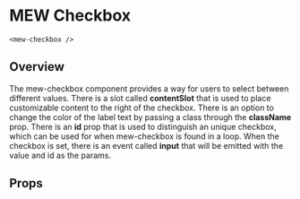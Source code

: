 
# MEW Checkbox

`<mew-checkbox />`

## Overview

The mew-checkbox component provides a way for users to select between different values.
There is a slot called **contentSlot** that is used to place customizable content to the right of the checkbox. There is an option to change
the color of the label text by passing a class through the **className** prop. There is an **id** prop that is used to distinguish an unique
checkbox, which can be used for when
mew-checkbox is found in a loop. When the checkbox is set, there is an event called **input** that will be emitted with the value and id as the params.

## Props

<Props of={MewCheckbox} />
<Preview>
  <Story id='mewcheckbox--mew-checkbox' />
</Preview>
